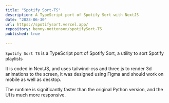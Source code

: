 ```yaml
---
title: "Spotify Sort-TS"
description: A TypeScript port of Spotify Sort with NextJS
date: "2023-06-30"
url: https://spotifysort.vercel.app/
repository: benny-nottonson/spotifySort-TS
published: true
  
---
```


`Spotify Sort TS` is a TypeScript port of Spotify Sort, a utility to sort Spotify playlists

It is coded in NextJS, and uses tailwind-css and three.js to render 3d animations to the screen, it was designed using Figma and should work on mobile as well as desktop.

The runtime is significantly faster than the original Python version, and the UI is much more responsive.